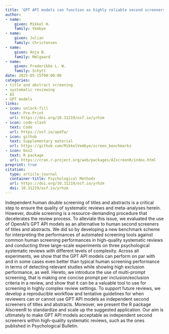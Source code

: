 ```yaml
---
title: 'GPT API models can function as highly reliable second screeners of titles and abstracts in systematic reviews: A proof of concept and common guidelines'
author:
- name:
    given: Mikkel H.
    family: Vembye
- name:
    given: Julian
    family: Christensen
- name:
    given: Anja B.
    family: Mølgaard
- name:
    given: Frederikke L. W.
    family: Schytt
date: 2025-05-15T00:00:00
categories:
- title and abstract screening
- systematic reviewing
- AI
- GPT models
links:
- icon: unlock-fill
  text: Pre-Print
  url: https://doi.org/10.31219/osf.io/yrhzm
- icon: code-slash
  text: Code
  url: https://osf.io/apdfw/
- icon: github
  text: Supplementary material
  url: https://github.com/MikkelVembye/screen_benchmarks
- icon: box2
  text: R package
  url: https://cran.r-project.org/web/packages/AIscreenR/index.html  
preprint: true
citation:
  type: article-journal
  container-title: Psychological Methods
  url: https://doi.org/10.31219/osf.io/yrhzm
  doi: 10.31219/osf.io/yrhzm
---
```


Independent human double screening of titles and abstracts is a critical step to ensure the quality of  systematic reviews and meta-analyses herein. However, double screening is a resource-demanding  procedure  that  decelerates  the  review  process. To alleviate  this  issue,  we  evaluated  the  use  of  OpenAI’s GPT API models as an alternative to human second screeners of titles and abstracts. We  did so by developing a new benchmark scheme for interpreting the performances of automated screening tools against common human screening performances in high-quality systematic reviews and conducting three large-scale experiments on three psychological systematic reviews with different levels of complexity. Across all experiments, we show that the GPT API models can perform on par with and in some cases even better than typical human screening performance in terms of detecting relevant studies while showing high exclusion performance, as well. Hereto, we introduce the use of multi-prompt screening, that is making one concise prompt per inclusion/exclusion criteria in a review, and show that it can be a valuable tool to use for screening in highly complex review settings. To support future reviews, we develop a reproducible workflow and tentative guidelines for when reviewers can or cannot use GPT API models as independent second screeners of titles and abstracts. Moreover, we present the R package AIscreenR to standardize and scale up the suggested application. Our aim is ultimately to make GPT API models acceptable as independent  second screeners within high-quality systematic reviews, such as the ones published in  Psychological Bulletin.  